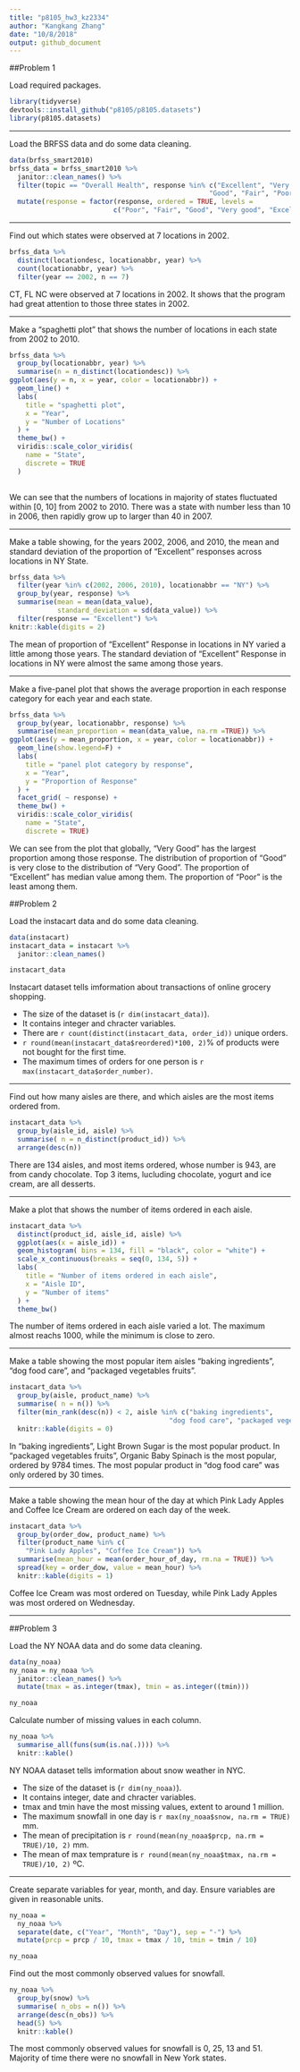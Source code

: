 ```yaml
---
title: "p8105_hw3_kz2334"
author: "Kangkang Zhang"
date: "10/8/2018"
output: github_document
---
```


##Problem 1 


Load required packages.
```r
library(tidyverse)
devtools::install_github("p8105/p8105.datasets")
library(p8105.datasets)
```

---

Load the BRFSS data and do some data cleaning.
```r
data(brfss_smart2010)
brfss_data = brfss_smart2010 %>% 
  janitor::clean_names() %>% 
  filter(topic == "Overall Health", response %in% c("Excellent", "Very good", 
                                                  "Good", "Fair", "Poor")) %>% 
  mutate(response = factor(response, ordered = TRUE, levels = 
                          c("Poor", "Fair", "Good", "Very good", "Excellent")))
```

---

Find out which states were observed at 7 locations in 2002.
```r
brfss_data %>% 
  distinct(locationdesc, locationabbr, year) %>% 
  count(locationabbr, year) %>% 
  filter(year == 2002, n == 7)
```

CT, FL NC were observed at 7 locations in 2002. It shows that the program had great attention to those three states in 2002.

---

Make a “spaghetti plot” that shows the number of locations in each state from 2002 to 2010.
```r
brfss_data %>% 
  group_by(locationabbr, year) %>% 
  summarise(n = n_distinct(locationdesc)) %>% 
ggplot(aes(y = n, x = year, color = locationabbr)) + 
  geom_line() + 
  labs(
    title = "spaghetti plot",
    x = "Year",
    y = "Number of Locations"
  ) +
  theme_bw() + 
  viridis::scale_color_viridis(
    name = "State", 
    discrete = TRUE
  ) 
  
```

We can see that the numbers of locations in majority of states fluctuated within [0, 10] from 2002 to 2010. There was a state with number less than 10 in 2006, then rapidly grow up to larger than 40 in 2007. 

---

Make a table showing, for the years 2002, 2006, and 2010, the mean and standard deviation of the proportion of “Excellent” responses across locations in NY State.
```r
brfss_data %>%
  filter(year %in% c(2002, 2006, 2010), locationabbr == "NY") %>% 
  group_by(year, response) %>% 
  summarise(mean = mean(data_value),
            standard_deviation = sd(data_value)) %>% 
  filter(response == "Excellent") %>% 
knitr::kable(digits = 2)
```

The mean of proportion of "Excellent" Response in locations in NY varied a little among those years. The standard deviation of "Excellent" Response in locations in NY were almost the same among those years.

---

Make a five-panel plot that shows the average proportion in each response category for each year and each state.
```r
brfss_data %>% 
  group_by(year, locationabbr, response) %>% 
  summarise(mean_proportion = mean(data_value, na.rm =TRUE)) %>% 
ggplot(aes(y = mean_proportion, x = year, color = locationabbr)) + 
  geom_line(show.legend=F) + 
  labs(
    title = "panel plot category by response",
    x = "Year",
    y = "Proportion of Response"
  ) +
  facet_grid( ~ response) + 
  theme_bw() + 
  viridis::scale_color_viridis(
    name = "State", 
    discrete = TRUE)
```

We can see from the plot that globally, "Very Good" has the largest proportion among those response. The distribution of proportion of "Good" is very close to the distribution of "Very Good". The proportion of "Excellent" has median value among them. The proportion of "Poor" is the least among them.

##Problem 2

Load the instacart data and do some data cleaning.
```r
data(instacart)
instacart_data = instacart %>% 
  janitor::clean_names() 

instacart_data
```

Instacart dataset tells imformation about transactions of online grocery shopping. 

*   The size of the dataset is (`r dim(instacart_data)`). 
*   It contains integer and chracter variables. 
*   There are `r count(distinct(instacart_data, order_id))` unique orders.
*   `r round(mean(instacart_data$reordered)*100, 2)`% of products were not bought for the first time.
*   The maximum times of orders for one person is `r max(instacart_data$order_number)`.

---

Find out how many aisles are there, and which aisles are the most items ordered from.
```r
instacart_data %>% 
  group_by(aisle_id, aisle) %>% 
  summarise( n = n_distinct(product_id)) %>% 
  arrange(desc(n))
```
There are 134 aisles, and most items ordered, whose number is 943, are from  candy chocolate. Top 3 items, lucluding chocolate, yogurt and ice cream, are all desserts. 

---

Make a plot that shows the number of items ordered in each aisle. 
```r
instacart_data %>% 
  distinct(product_id, aisle_id, aisle) %>% 
  ggplot(aes(x = aisle_id)) +
  geom_histogram( bins = 134, fill = "black", color = "white") +
  scale_x_continuous(breaks = seq(0, 134, 5)) +
  labs(
    title = "Number of items ordered in each aisle",
    x = "Aisle ID",
    y = "Number of items"
  ) +
  theme_bw()
```

The number of items ordered in each aisle varied a lot. The maximum almost reachs 1000, while the minimum is close to zero.

---

Make a table showing the most popular item aisles “baking ingredients”, “dog food care”, and “packaged vegetables fruits”.

```r
instacart_data %>% 
  group_by(aisle, product_name) %>% 
  summarise( n = n()) %>% 
  filter(min_rank(desc(n)) < 2, aisle %in% c("baking ingredients", 
                                        "dog food care", "packaged vegetables fruits")) %>% 
  knitr::kable(digits = 0)
```

In “baking ingredients”, Light Brown Sugar is the most popular product. In “packaged vegetables fruits”, Organic Baby Spinach is the most popular, ordered by 9784 times. The most popular product in “dog food care” was only ordered by 30 times.

---

Make a table showing the mean hour of the day at which Pink Lady Apples and Coffee Ice Cream are ordered on each day of the week.
```r
instacart_data %>%
  group_by(order_dow, product_name) %>% 
  filter(product_name %in% c(
    "Pink Lady Apples", "Coffee Ice Cream")) %>% 
  summarise(mean_hour = mean(order_hour_of_day, rm.na = TRUE)) %>% 
  spread(key = order_dow, value = mean_hour) %>% 
  knitr::kable(digits = 1)
```

Coffee Ice Cream was most ordered on Tuesday, while Pink Lady Apples was most ordered on Wednesday.

---

##Problem 3

Load the NY NOAA data and do some data cleaning.
```r
data(ny_noaa)
ny_noaa = ny_noaa %>% 
  janitor::clean_names() %>% 
  mutate(tmax = as.integer(tmax), tmin = as.integer((tmin)))

ny_noaa
```

Calculate number of missing values in each column.
```r
ny_noaa %>% 
  summarise_all(funs(sum(is.na(.)))) %>% 
  knitr::kable()
```

NY NOAA dataset tells imformation about snow weather in NYC. 

*   The size of the dataset is (`r dim(ny_noaa)`). 
*   It contains integer, date and chracter variables. 
*   tmax and tmin have the most missing values, extent to around 1 million.
*   The maximum snowfall in one day is `r max(ny_noaa$snow, na.rm = TRUE)` mm.
*   The mean of precipitation is `r round(mean(ny_noaa$prcp, na.rm = TRUE)/10, 2)` mm.
*   The mean of max temprature is `r round(mean(ny_noaa$tmax, na.rm = TRUE)/10, 2)` ºC.

---

Create separate variables for year, month, and day. Ensure variables are given in reasonable units.
```r
ny_noaa = 
  ny_noaa %>% 
  separate(date, c("Year", "Month", "Day"), sep = "-") %>% 
  mutate(prcp = prcp / 10, tmax = tmax / 10, tmin = tmin / 10)

ny_noaa
```

Find out the most commonly observed values for snowfall.
```r
ny_noaa %>% 
  group_by(snow) %>% 
  summarise( n_obs = n()) %>% 
  arrange(desc(n_obs)) %>% 
  head(5) %>% 
  knitr::kable()
```

The most commonly observed values for snowfall is 0, 25, 13 and 51. Majority of time there were no snowfall in New York states.
